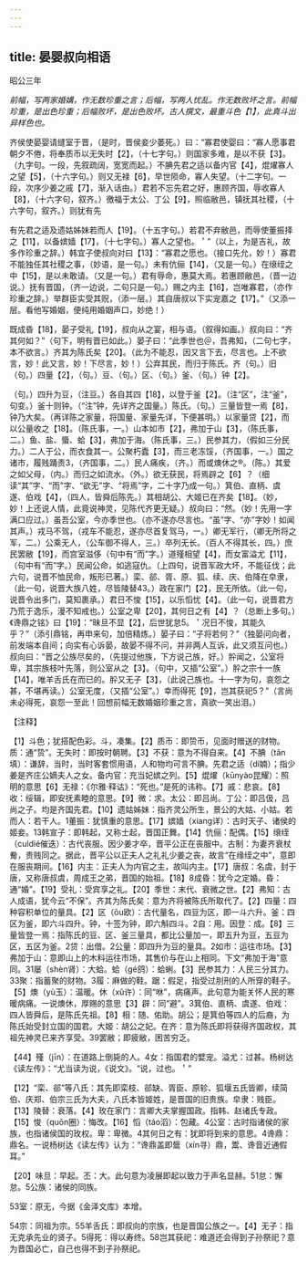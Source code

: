 ```yaml
---
---
---
```

title: 晏婴叔向相语
---



昭公三年

*前幅，写两家婚媾，作无数珍重之言；后幅，写两人忧乱。作无数败坏之言。前幅珍重，是出色珍重；后幅败坏，是出色败坏。古人撰文，最重斗色【1】，此真斗出异样色也。*

齐侯使晏婴请缝室于晋，（是时，晋侯妾少萎死。）曰：“寡君使婴曰：“寡人愿事君朝夕不倦，将奉质币以无失时【2】，（十七字句。）则国家多难，是以不获【3】。（九字句。一段，先叙疏阔，宽宽而起。）不腆先君之适以备内官【4】，焜燿寡人之望【5】，（十六字句。）则又无禄【6】，早世陨命，寡人失望。（十二字句。一段，次序少姜之戚【7】，渐入话由。）君若不忘先君之好，惠顾齐国，辱收寡人【8】，（十六字句，叙齐。）徼福于太公、丁公【9】，照临敝邑，镇抚其社稷，（十六字句，叙齐。）则犹有先

有先君之适及遗姑姊妹若而人【19】。（十五字句。）若君不弃敝邑，而辱使董振择之【11】，以备嫔嫱【17】，（十七字句。）寡人之望也。＇”（以上，为是吉礼，故多作珍重之辞。）韩宜子使叔向对曰【13】：“寡君之愿也。（接口先允，妙！）寡君不能独任其社稷之事，（妙语，是一句。）未有伉俪【14】，（又是一句。）在缞绖之中【15】，是以未敢请。（又是一句。）君有辱命，惠莫大焉。若惠顾敝邑，（晋一边说。）抚有晋国，（齐一边说，二句只是一句。）赐之内主【16】，岂唯寡君，（亦作珍重之辞。）举群臣实受其贶，（添一层。）其自唐叔以下实宠嘉之【17】。”（又添一层。看他写婚姻，便纯用婚姻声口，妙绝！）

既成昏【18】，晏子受礼【19】，叔向从之宴，相与语。（叙得如画。）叔向曰：“齐其何如？”（句下，明有晋已如此。）晏子曰：“此季世也＠，吾弗知，（二句七字，本不欲言。）齐其为陈氏矣【20】。（此为不能忍，因又言下去，尽言也。上不欲言，妙！此又言，妙！下尽言，妙！）公弃其民，而归于陈氏。齐（句。）旧（句。）四量【2】，（句。）豆、（句。）区、（句。）釜、（句。）钟【2】。

（句。）四升为豆，（注豆。）各自其四【18】，以登于釜【2】。（注“区”，注“釜”，句变。）釜十则钟。（“注”钟，先详齐之国量。）陈氏。（句。）三量皆登一焉【8】，钟乃大矣。（再详陈之家量，将国量、家量先详，下便甚明。）以家量贷【2】，而以公量收之【18】。（陈氏事，一。）山本如市【2】，弗加于山【3】，（陈氏事，二。）鱼、盐、蜃、蛤【3】，弗加于海。（陈氏事，三。）民参其力，（假如三分民力。）二人于公，而衣食其一。公聚朽蠹【3】，而三老冻馁，（齐国事，一。）国之诸市，履贱踊责3，（齐国事，二。）民人痛疾，（齐。）而或燠休之®。（陈。）其爱之如父母，（内。）而归之如流水。（外。）欲无获民，将焉辟之【6】？（细读“其”字、“而”字、“欲无”字、“将焉”字，二十字乃成一句。）箕伯、直柄、虞遂、伯戏【4】，（四人，皆舜后陈先。）其相胡公、大姬已在齐矣【18】。（妙，妙！上还说人情，此竟说神灵，见陈代齐更无疑。）叔向曰：“然。（妙！先用一字满口应过。）虽吾公室，今亦季世也。（亦不遂亦尽言也。“虽”字、“亦”字妙！如闻其声。）戎马不驾，（戎车不能忍，遂亦尽首复驾马，一。）卿无军行，（卿无所将之军，二。）公乘无人，（公车御不得人，三。）卒列无长。（百人不得其长，四。）庶民罢敝【19】，而宫室滋侈（句中有“而”字。）道殣相望【4】，而女富溢尤【11】，（句中有“而”字。）民闻公命，如逃寇仇。（上四句，说晋军政大坏，不能征伐；此六句，说晋不恤民命，叛形已著。）栾、郤、胥、原、狐、续、庆、伯降在皁隶，（此一句，说晋大族八姓，尽皆陵替43。）政在家门【2】，民无所依。（此一句，说晋令出多门，莫知裹承。）君日不悛【15】，以乐慆忧【4】。（此一句，说晋君方乃荒于逸乐，漫不知戒也。）公室之卑【20】，其何日之有【4】？（总断上多句。）《谗鼎之铭》曰【19】：“昧旦不显【2】，后世犹怠5。＇况日不悛，其能久乎？”（添引鼎铭，再申来句，加倍精炼。）晏子曰：“子将若何？”（独晏问向者，前发端本自间；向实有心诉晏，故晏不得不问，并非两人互诉，此又须互问也。）叔向曰：“晋之公族尽矣的，（先提过他族，下方说己族，好。）肸闻之，公室将卑，其宗族枝叶先落，则公室从之【3】。（句中，又插“公室”。）肸之宗十一族【14】，唯羊舌氏在而已的。肸又无子【3】，（此说己族也。十一字为句，哀怨之甚，不堪再读。）公室无度，（又插“公室”。）幸而得死【9】，岂其获祀5？”（言尚未必得死，哀怨一至此！回想前幅无数婚姻珍重之言，真欲一笑出泪。）

【注释】

【1】斗色；犹搭配色彩。斗，凑集。【2】质币：即贽币，见面时赠送的财物。质：通“贽”。无失时：即按时朝聘。【3】不获：意为不得自来。【4】不腆（tǎn填）：谦辞，当时，当时客套惯用语，人和物均可言不腆。先君之适（dí婻）；指少姜是齐庄公嫡夫人之女。备内官：充当妃嫔之列。【5】焜燿（kūnyào昆耀）：照明的意思【6】无禄：《尔雅·释诂》：“死也。”是死的讳称。【7】戚：悲哀。【8】收：绥辑，即安抚素睦的意思。【9】微：求。太公：即吕尚。丁公：即吕伋，吕尚之子。均是齐国先君。【10】遗姑姊妹：指齐灵公所生，景公的大姑、小姑。若而人：若干人。1董振：犹慎重的意思。【17】嫔嫱（xiang详）：古时天子、诸侯的姬妾。13韩宣子：即韩起，又称士起，晋国正舞。【14】伉俪：配偶。【15】缞绖（culdié催迭）：古代丧服。因少姜才卒，晋平公正在丧服中。古制：为妻齐衰杖觠，贵贱同之。据此，晋平公以正夫人之礼礼少姜之丧，故言“在缘绖之中”，意即在服丧期间。【16】内主：正夫人为内官之主，故叫内主。【17】唐叔：名虞，封于唐，又称唐叔虞，周成王之弟，晋国的始祖。【18】8成昏：犹今之定婚。昏：通“婚”。【19】受礼：受宾享之礼。【20】季世：末代、衰微之世。【2】弗知：古人成语，犹今云“不保”。齐其为陈氏矣：意为齐将被陈氏所取代了。【2】四量：四种容积单位的量具。【2】区（ōu欧）：古代量名，四豆为区，即一斗六升。釜：四区为釜，即六斗四升。钟，十签为钟，即六斛四斗。2自：用。因登：成。【8】三量皆登一焉：指陈氏的豆、区、釜三量具，都比公量加一，即五升为豆，五豆为区，五区为釜。2贷：出借。2公量：即四升为豆的量具。2如市：运往市场。【3】弗加于山：意即山上的木料运往市场，其售价与在山上相同。下文“弗加于海”意同。31屡（shèn肾）：大蛤。蛤（gé鸽）：蛤蜊。【3】民参其力：人民三分其力。33聚：指蓄聚的财物。3履：麻做的鞋。踞：假足，指受过刖刑的人所穿的鞋子。【5】燠（yù玉）：温暖。休（xǔ许）：同“咻”，病痛声。此句意为能关怀人民的寒暖病痛。一说燠休，厚赐的意思【3】辟：同“避”。3箕伯、直柄、虞遂、伯戏：四人皆舜后，是陈氏先祖。【8】相：随、佑助。胡公；是箕伯等四人的后裔，为陈氏始受封立国的国君。大姬：胡公之妃。在齐：意为陈氏即将获得齐国政权，其祖先神灵已来齐享受。39罢敝；即疲敝，困苦穷乏。

【44】殣（jīn）：在道路上倒毙的人。4女：指国君的嬖宠。溢尤：过甚。杨树达《读左传》：“尤当读为说，《说文》。“说，过也。＇”

【12】“栾、郤”等八氏：其先即栾枝、郤缺、胥臣、原轸、狐堰五氏皆卿，续简伯、庆郑、伯宗三氏为大夫，八氏本皆姬姓，是晋国的旧贵族。皁隶：贱臣。【13】陵替：衰落。【4】玫在家门：言卿大夫掌握国政。指韩、赵诸氏专政。【15】悛（quōn圈）：悔改。【16】慆（táo滔）：包藏。4公室：古时指诸侯的家族，也指诸侯国的玫权。卑：卑微。4其何日之有：犹即将到来的意思。4谗鼎：鼎名。一说杨树达《读左传》认为：“谗鼎盖即鬶（xín寻）鼎，鬻、谗音近通假耳。”

【20】味旦：早起。丕：大。此句意为凌展即起以致力于声名显赫。51怠：懈怠。5公族：诸侯的同族。

53室：原无，今据《金泽文库》本增。

54宗：同祖为宗。55羊舌氏：即叔向的宗族，也是晋国公族之一。【4】无子：指无克承先业的贤子。5得死：得以寿终。58岂其获祀：难道还会得到子孙祭祀？意为晋国必亡，自己也得不到子孙祭祀。